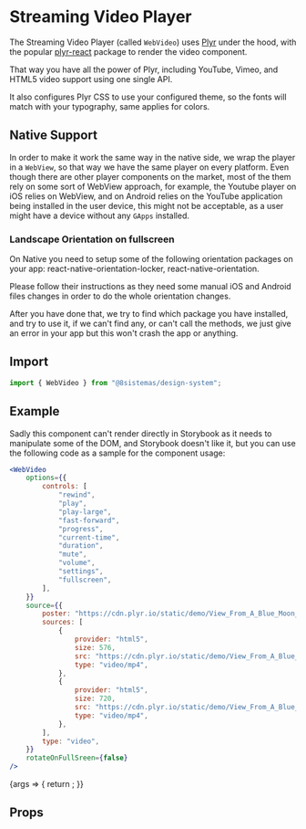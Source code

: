 
<Meta title="Primitives/Streaming Video Player" component={WebVideo} />

# Streaming Video Player

The Streaming Video Player (called `WebVideo`) uses [Plyr](https://plyr.io/) under the hood, with the popular
[plyr-react](https://github.com/chintan9/plyr-react) package to render the video component.

That way you have all the power of Plyr, including YouTube, Vimeo, and HTML5 video support using one single API.

It also configures Plyr CSS to use your configured theme, so the fonts will match with your typography, same applies for
colors.

## Native Support

In order to make it work the same way in the native side, we wrap the player in a `WebView`, so that way we have the
same player on every platform. Even though there are other player components on the market, most of the them rely on
some sort of WebView approach, for example, the Youtube player on iOS relies on WebView, and on Android relies on the
YouTube application being installed in the user device, this might not be acceptable, as a user might have a device
without any `GApps` installed.

### Landscape Orientation on fullscreen

On Native you need to setup some of the following orientation packages on your app: react-native-orientation-locker,
react-native-orientation.

Please follow their instructions as they need some manual iOS and Android files changes in order to do the whole
orientation changes.

After you have done that, we try to find which package you have installed, and try to use it, if we can't find any, or
can't call the methods, we just give an error in your app but this won't crash the app or anything.

## Import

```jsx
import { WebVideo } from "@8sistemas/design-system";
```

## Example

Sadly this component can't render directly in Storybook as it needs to manipulate some of the DOM, and Storybook doesn't
like it, but you can use the following code as a sample for the component usage:

```jsx
<WebVideo
    options={{
        controls: [
            "rewind",
            "play",
            "play-large",
            "fast-forward",
            "progress",
            "current-time",
            "duration",
            "mute",
            "volume",
            "settings",
            "fullscreen",
        ],
    }}
    source={{
        poster: "https://cdn.plyr.io/static/demo/View_From_A_Blue_Moon_Trailer-HD.jpg",
        sources: [
            {
                provider: "html5",
                size: 576,
                src: "https://cdn.plyr.io/static/demo/View_From_A_Blue_Moon_Trailer-576p.mp4",
                type: "video/mp4",
            },
            {
                provider: "html5",
                size: 720,
                src: "https://cdn.plyr.io/static/demo/View_From_A_Blue_Moon_Trailer-720p.mp4",
                type: "video/mp4",
            },
        ],
        type: "video",
    }}
    rotateOnFullSreen={false}
/>
```

<Canvas>
    <Story name="Sample Video inside a Modal">
        {args => {
            return <WebVideoModalSample />;
        }}
    </Story>
</Canvas>

## Props

<ArgsTable of={WebVideo} />
